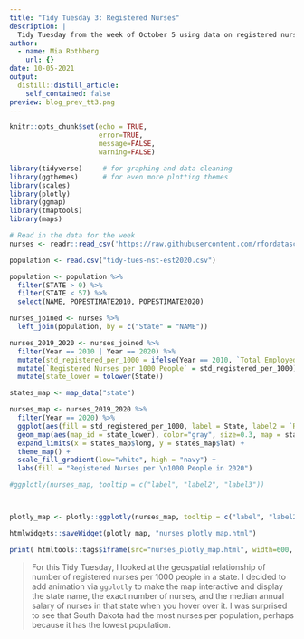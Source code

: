 ```yaml
---
title: "Tidy Tuesday 3: Registered Nurses"
description: |
  Tidy Tuesday from the week of October 5 using data on registered nurses and the ggmap package.
author:
  - name: Mia Rothberg
    url: {}
date: 10-05-2021
output:
  distill::distill_article:
    self_contained: false
preview: blog_prev_tt3.png
---
```



```r
knitr::opts_chunk$set(echo = TRUE, 
                      error=TRUE, 
                      message=FALSE, 
                      warning=FALSE)
```

```r
library(tidyverse)     # for graphing and data cleaning
library(ggthemes)      # for even more plotting themes
library(scales)
library(plotly)
library(ggmap)
library(tmaptools)
library(maps)
```

```r
# Read in the data for the week
nurses <- readr::read_csv('https://raw.githubusercontent.com/rfordatascience/tidytuesday/master/data/2021/2021-10-05/nurses.csv')

population <- read.csv("tidy-tues-nst-est2020.csv")

```

```r
population <- population %>%
  filter(STATE > 0) %>% 
  filter(STATE < 57) %>% 
  select(NAME, POPESTIMATE2010, POPESTIMATE2020)
```

```r
nurses_joined <- nurses %>% 
  left_join(population, by = c("State" = "NAME"))
```

```r
nurses_2019_2020 <- nurses_joined %>% 
  filter(Year == 2010 | Year == 2020) %>% 
  mutate(std_registered_per_1000 = ifelse(Year == 2010, `Total Employed RN`/POPESTIMATE2010 * 1000, `Total Employed RN`/POPESTIMATE2020 * 1000)) %>% 
  mutate(`Registered Nurses per 1000 People` = std_registered_per_1000) %>% 
  mutate(state_lower = tolower(State))
```

```r
states_map <- map_data("state")

nurses_map <- nurses_2019_2020 %>% 
  filter(Year == 2020) %>% 
  ggplot(aes(fill = std_registered_per_1000, label = State, label2 = `Registered Nurses per 1000 People`, label3 = `Annual Salary Median`)) +
  geom_map(aes(map_id = state_lower), color="gray", size=0.3, map = states_map) +
  expand_limits(x = states_map$long, y = states_map$lat) + 
  theme_map() +
  scale_fill_gradient(low="white", high = "navy") +
  labs(fill = "Registered Nurses per \n1000 People in 2020")

#ggplotly(nurses_map, tooltip = c("label", "label2", "label3"))



plotly_map <- plotly::ggplotly(nurses_map, tooltip = c("label", "label2", "label3"))

htmlwidgets::saveWidget(plotly_map, "nurses_plotly_map.html")
```

```r
print( htmltools::tags$iframe(src="nurses_plotly_map.html", width=600, height=480) )
```


> For this Tidy Tuesday, I looked at the geospatial relationship of number of registered nurses per 1000 people in a state. I decided to add animation via `ggplotly` to make the map interactive and display the state name, the exact number of nurses, and the median annual salary of nurses in that state when you hover over it. I was surprised to see that South Dakota had the most nurses per population, perhaps because it has the lowest population.